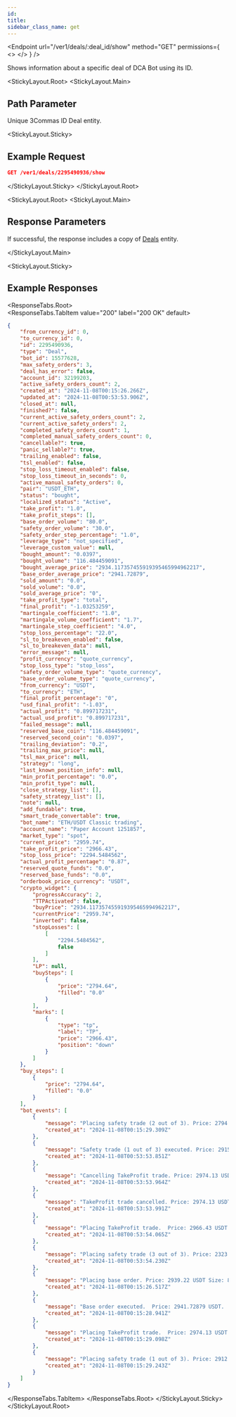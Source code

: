 ```yaml
---
id:
title:
sidebar_class_name: get
---
```


<Endpoint
  url="/ver1/deals/:deal_id/show"
  method="GET"
  permissions={
    <>
      <Permission title="Permission" description="BOTS_READ" />
      <Permission title="Security" description="SIGNED" />
    </>
  }
/>

Shows information about a specific deal of DCA Bot using its ID.

<StickyLayout.Root>
<StickyLayout.Main>

## Path Parameter

<ApiParam name='deal_id' type='integer' id="deal_id" required>
  Unique 3Commas ID Deal entity.
</ApiParam>
</StickyLayout.Main>

<StickyLayout.Sticky>

## Example Request

```json
GET /ver1/deals/2295490936/show
```
</StickyLayout.Sticky>
</StickyLayout.Root>

<StickyLayout.Root>
<StickyLayout.Main>

## Response Parameters

If successful, the response includes a copy of [Deals](/docs/DCA%20Bot/Deals/Deal%20entity.mdx) entity.

</StickyLayout.Main>

<StickyLayout.Sticky>
## Example Responses
<ResponseTabs.Root>          
<ResponseTabs.TabItem value="200" label="200 OK" default>

```json
{
    "from_currency_id": 0,
    "to_currency_id": 0,
    "id": 2295490936,
    "type": "Deal",
    "bot_id": 15577628,
    "max_safety_orders": 3,
    "deal_has_error": false,
    "account_id": 32199203,
    "active_safety_orders_count": 2,
    "created_at": "2024-11-08T00:15:26.266Z",
    "updated_at": "2024-11-08T00:53:53.906Z",
    "closed_at": null,
    "finished?": false,
    "current_active_safety_orders_count": 2,
    "current_active_safety_orders": 2,
    "completed_safety_orders_count": 1,
    "completed_manual_safety_orders_count": 0,
    "cancellable?": true,
    "panic_sellable?": true,
    "trailing_enabled": false,
    "tsl_enabled": false,
    "stop_loss_timeout_enabled": false,
    "stop_loss_timeout_in_seconds": 0,
    "active_manual_safety_orders": 0,
    "pair": "USDT_ETH",
    "status": "bought",
    "localized_status": "Active",
    "take_profit": "1.0",
    "take_profit_steps": [],
    "base_order_volume": "80.0",
    "safety_order_volume": "30.0",
    "safety_order_step_percentage": "1.0",
    "leverage_type": "not_specified",
    "leverage_custom_value": null,
    "bought_amount": "0.0397",
    "bought_volume": "116.484459091",
    "bought_average_price": "2934.117357455919395465994962217",
    "base_order_average_price": "2941.72879",
    "sold_amount": "0.0",
    "sold_volume": "0.0",
    "sold_average_price": "0",
    "take_profit_type": "total",
    "final_profit": "-1.03253259",
    "martingale_coefficient": "1.0",
    "martingale_volume_coefficient": "1.7",
    "martingale_step_coefficient": "4.0",
    "stop_loss_percentage": "22.0",
    "sl_to_breakeven_enabled": false,
    "sl_to_breakeven_data": null,
    "error_message": null,
    "profit_currency": "quote_currency",
    "stop_loss_type": "stop_loss",
    "safety_order_volume_type": "quote_currency",
    "base_order_volume_type": "quote_currency",
    "from_currency": "USDT",
    "to_currency": "ETH",
    "final_profit_percentage": "0",
    "usd_final_profit": "-1.03",
    "actual_profit": "0.899717231",
    "actual_usd_profit": "0.899717231",
    "failed_message": null,
    "reserved_base_coin": "116.484459091",
    "reserved_second_coin": "0.0397",
    "trailing_deviation": "0.2",
    "trailing_max_price": null,
    "tsl_max_price": null,
    "strategy": "long",
    "last_known_position_info": null,
    "min_profit_percentage": "0.0",
    "min_profit_type": null,
    "close_strategy_list": [],
    "safety_strategy_list": [],
    "note": null,
    "add_fundable": true,
    "smart_trade_convertable": true,
    "bot_name": "ETH/USDT Classic trading",
    "account_name": "Paper Account 1251857",
    "market_type": "spot",
    "current_price": "2959.74",
    "take_profit_price": "2966.43",
    "stop_loss_price": "2294.5484562",
    "actual_profit_percentage": "0.87",
    "reserved_quote_funds": "0.0",
    "reserved_base_funds": "0.0",
    "orderbook_price_currency": "USDT",
    "crypto_widget": {
        "progressAccuracy": 2,
        "TTPАctivated": false,
        "buyPrice": "2934.117357455919395465994962217",
        "currentPrice": "2959.74",
        "inverted": false,
        "stopLosses": [
            [
                "2294.5484562",
                false
            ]
        ],
        "LP": null,
        "buySteps": [
            {
                "price": "2794.64",
                "filled": "0.0"
            }
        ],
        "marks": [
            {
                "type": "tp",
                "label": "TP",
                "price": "2966.43",
                "position": "down"
            }
        ]
    },
    "buy_steps": [
        {
            "price": "2794.64",
            "filled": "0.0"
        }
    ],
    "bot_events": [
        {
            "message": "Placing safety trade (2 out of 3). Price: 2794.64 USDT Size: 54.216016 USDT (Reinvested 2.93921 USDT) (0.0194 ETH)",
            "created_at": "2024-11-08T00:15:29.309Z"
        },
        {
            "message": "Safety trade (1 out of 3) executed. Price: 2915.22231 USDT Size: 33.23353433 USDT (0.0114 ETH)",
            "created_at": "2024-11-08T00:53:53.851Z"
        },
        {
            "message": "Cancelling TakeProfit trade. Price: 2974.13 USDT Size: 84.167879 USDT (0.0283 ETH)",
            "created_at": "2024-11-08T00:53:53.964Z"
        },
        {
            "message": "TakeProfit trade cancelled. Price: 2974.13 USDT Size: 84.167879 USDT (0.0283 ETH)",
            "created_at": "2024-11-08T00:53:53.991Z"
        },
        {
            "message": "Placing TakeProfit trade.  Price: 2966.43 USDT Size: 117.767271 USDT (0.0397 ETH), the price should rise for 1.90% to close the deal",
            "created_at": "2024-11-08T00:53:54.065Z"
        },
        {
            "message": "Placing safety trade (3 out of 3). Price: 2323.96 USDT Size: 89.704856 USDT (Reinvested 2.93921 USDT) (0.0386 ETH)",
            "created_at": "2024-11-08T00:53:54.230Z"
        },
        {
            "message": "Placing base order. Price: 2939.22 USDT Size: 83.179926 USDT (Reinvested 2.93921 USDT) (0.0283 ETH)",
            "created_at": "2024-11-08T00:15:26.517Z"
        },
        {
            "message": "Base order executed.  Price: 2941.72879 USDT.  Size: 83.25092476 USDT (0.0283 ETH)",
            "created_at": "2024-11-08T00:15:28.941Z"
        },
        {
            "message": "Placing TakeProfit trade.  Price: 2974.13 USDT Size: 84.167879 USDT (0.0283 ETH), the price should rise for 1.20% to close the deal",
            "created_at": "2024-11-08T00:15:29.098Z"
        },
        {
            "message": "Placing safety trade (1 out of 3). Price: 2912.31 USDT Size: 33.200334 USDT (Reinvested 2.93921 USDT) (0.0114 ETH)",
            "created_at": "2024-11-08T00:15:29.243Z"
        }
    ]
}
```
</ResponseTabs.TabItem>
</ResponseTabs.Root>
</StickyLayout.Sticky>
</StickyLayout.Root>